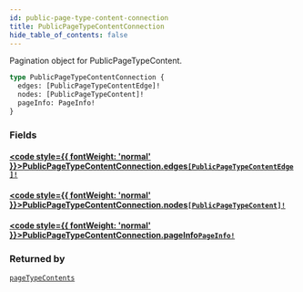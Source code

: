 ```yaml
---
id: public-page-type-content-connection
title: PublicPageTypeContentConnection
hide_table_of_contents: false
---
```








Pagination object for PublicPageTypeContent.

```graphql
type PublicPageTypeContentConnection {
  edges: [PublicPageTypeContentEdge]!
  nodes: [PublicPageTypeContent]!
  pageInfo: PageInfo!
}
```


### Fields

#### [<code style={{ fontWeight: 'normal' }}>PublicPageTypeContentConnection.<b>edges</b></code>](#)<Bullet />[`[PublicPageTypeContentEdge]!`](/demand/api/graphql-storefront/reference/objects/public-page-type-content-edge) <Badge class="secondary" text="non-null"/> <Badge class="secondary" text="object"/>
> 
> 

#### [<code style={{ fontWeight: 'normal' }}>PublicPageTypeContentConnection.<b>nodes</b></code>](#)<Bullet />[`[PublicPageTypeContent]!`](/demand/api/graphql-storefront/reference/objects/public-page-type-content) <Badge class="secondary" text="non-null"/> <Badge class="secondary" text="object"/>
> 
> 

#### [<code style={{ fontWeight: 'normal' }}>PublicPageTypeContentConnection.<b>pageInfo</b></code>](#)<Bullet />[`PageInfo!`](/demand/api/graphql-storefront/reference/objects/page-info) <Badge class="secondary" text="non-null"/> <Badge class="secondary" text="object"/>
> 
> 



### Returned by

[`pageTypeContents`](/demand/api/graphql-storefront/reference/queries/page-type-contents)  <Badge class="secondary" text="query"/>



